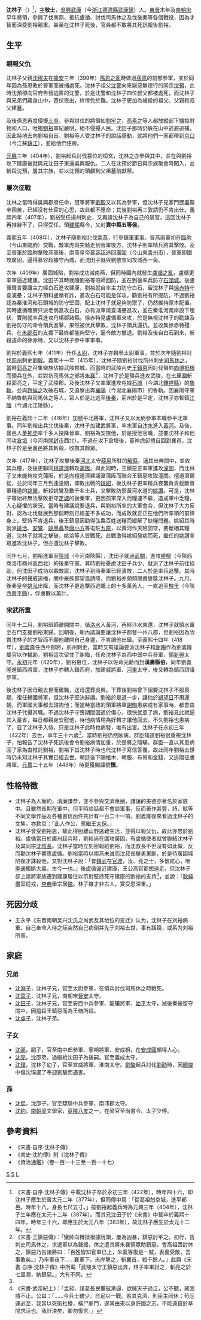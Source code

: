{{Infobox Biography
| subject_name   = 沈林子
| image_name     = 
| image_size     = 
| image_caption  = 沈林子
| date_of_birth  = 387年
| place_of_birth = [[東晉|東晉]]吳興武康
| date_of_death  = 422年
| place_of_death = [[南朝宋|南朝宋]]吳興武康
| occupation     = 東晉及南朝宋將領
}}
'''沈林子'''（{{bd|387年||422年|catIdx=S}}）<ref name=a>《宋書·自序·沈林子傳》中載沈林子卒於永初三年（422年），時年四十六，即沈林子應生於晉太元二年（377年），但同傳中寫：「從高祖剋京城，進平都邑。時年十八，身長七尺五寸。」按劉裕起義兵時為元興三年（404年），沈林子生年應在太元十二年（387年）。而其兄沈田子於《宋書》中載卒於義熙十四年，時年三十六，即應生於太元八年（383年），故沈林子應生於太元十二年。</ref>，[[表字|字]]'''敬士'''，[[吳興郡|吳興]][[武康縣|武康]]（今[[浙江|浙江]][[德清縣|德清縣]][[武康鎮|武康鎮]]）人。[[東晉|東晉]]末年及[[南朝宋|南朝宋]]早年將領，參與了伐南燕、抵抗盧循、討伐司馬休之及伐後秦等各個戰役，因為才智而深受劉裕親重。甚至在沈林子死後，官員都不敢將其死訊報告劉裕。

== 生平 ==
=== 親報父仇 ===
沈林子父親[[沈穆夫|沈穆夫]]在[[隆安_(東晉)|隆安]]三年（399年）[[孫恩之亂|孫恩之亂]]時做過[[孫恩|孫恩]]的前部參軍，並於同年因為孫恩敗於晉軍而被捕處死。沈林子祖父[[沈警|沈警]]向來厭惡無德行的同宗[[沈預|沈預]]，此時沈預卻向官府告發逃匿的沈警，於是沈警和沈林子四位叔父都被處死，而沈林子與兄弟們藏身山中，晝伏夜出，終倖免於難。沈林子更加為被殺的祖父、父親和叔父建墓。

及後孫恩再度侵擾[[三吳|三吳]]，參與討伐的將領如[[劉牢之|劉牢之]]、[[高素之|高素之]]等人都放縱部下擄掠財物和人口，唯獨[[劉裕|劉裕]]軍紀嚴明，絕不侵擾人民。沈田子那時仍躲在山中逃避追捕，因此特地去向劉裕自首。劉裕等人受沈林子的說話感動，就將他們一家都帶到[[京口|京口]]（今江蘇[[鎮江|鎮江]]），並給他們住房。

[[元興_(東晉)|元興]]三年（404年），劉裕起兵討伐篡位的桓玄，沈林之亦參與其中，並在與劉裕攻下建康後就與兄沈田子東還吳興報仇。二人在沈預於節日與宗族聚會時闖入，並斬殺沈預，屠其宗族，並以沈預的頭顱到父祖墓前獻祭。

=== 屢次征戰 ===
沈林之當時得吳興郡府任命，冠軍將軍[[劉毅_(東晉)|劉毅]]又以其為參軍，但沈林子見家門歷盡艱辛困苦，已經沒有仕宦的心思，故此都不應命；其後劉裕再三敦請仍不肯出仕。義熙四年（407年），劉裕受任揚州刺史，又再請沈林子為自己的屬官，這回沈林子再推辭不了，只得受任，領[[建熙縣|建熙]]縣令，又封'''資中縣五等侯'''。

義熙五年（408年），沈林子隨劉裕北伐[[南燕_(十六国)|南燕]]，行參鎮軍軍事。晉燕兩軍初在[[臨朐|臨朐]]（今山東臨朐）交戰，敵軍虎班突騎走到晉軍後方，沈林子則率精兵將其擊敗。及至晉軍於臨朐擊敗燕軍後，南燕皇帝[[慕容超|慕容超]]逃回[[廣固|廣固]]（今山東[[青州市|青州市]]），晉軍即圍攻廣固，逼得慕容超據守內城，而沈田子就與劉敬宣同攻城西一角。

次年（409年）廣固城陷，劉裕成功滅南燕，但同時國內就發生[[盧循之亂|盧循之亂]]，盧循更率軍逼近建康。沈田子其時就隨劉裕等班師回防，並在到後率兵防守[[石頭城|石頭城]]。後盧循聲言要讓主力經白石進攻建康，劉裕就自率主力防守白石，留沈林子與[[徐赤特|徐赤特]]守查浦壘；沈林子預料盧循有詐，進攻白石可能是佯攻，勸劉裕有所提防，不過劉裕認為秦淮河和石頭城的防守堅固，配上沈林子就足夠防禦了，仍然維持原本配置。其時盧循確實只派老弱進攻白石，亦有派軍燒查浦壘進攻，並在秦淮河南岸設下埋伏，實則就率兵進攻丹楊郡諸縣。徐赤特見盧循軍來攻，於是無視沈林子的勸諫及劉裕防守的命令領兵進擊，果然被伏兵擊敗，沈林子領兵還抗，並收集徐赤特殘兵，在[[朱齡石|朱齡石]]的支援下最終都能夠堅守，逼令敵方撤退。劉裕及後自白石到來，斬殺違命的徐赤特，又以沈林子參中軍軍事。

劉裕於義熙七年（411年）升任[[太尉|太尉]]，沈林子亦轉參太尉軍事，並於次年隨劉裕討伐[[荊州_(古代)|荊州]]刺史[[劉毅_(東晉)|劉毅]]。義熙十一年（415年），沈林子隨劉裕討伐荊州刺史[[司馬休之|司馬休之]]，當時[[郭亮之|郭亮之]]召集蠻族佔據武陵郡城，而當時的武陵內史[[王鎮惡|王鎮惡]]因討伐蠻帥[[向博抵根|向博抵根]]而領兵在外，並對抗司馬休之部將[[朱襄|朱襄]]<ref>《宋書·王鎮惡傳》：「蠻帥向博抵根據阮頭，屢為凶暴，鎮惡討平之。初行，告刺史司馬休之，求遣軍以為聲援，休之遣其將朱襄領眾助鎮惡。會高祖西討休之，鎮惡乃告諸將曰：『百姓皆知官軍已上，朱襄等復是一賊，表裏受敵，吾事敗矣。』乃率軍夜下……襄軍下，夾岸擊之，斬襄首，殺千餘人。」此與《宋書·自序·沈林子傳》中所載「武陵太守王鎮惡出奔，林子率軍討之，斬亮之於七里澗，納鎮惡。」大有不同。</ref>，沈林子於是領兵進攻武陵，在[[七里澗|七里澗]]斬殺郭亮之，平定了武陵郡。及後沈林子又率軍進攻屯據[[石城|石城]]（今湖北[[鍾祥縣|鍾祥縣]]）的[[魯軌|魯軌]]，並與[[趙倫之|趙倫之]]攻破石城，又追擊出奔[[襄陽|襄陽]]（今湖北襄陽市）的魯軌。因襄陽守軍不納魯軌與司馬休之等人，眾人於是北逃至[[後秦|後秦]]，荊州於是平定，沈林子亦暫鎮[[江陵|江陵]]（今湖北江陵縣）。

劉裕在義熙十二年（416年）加號平北將軍，沈林子又以太尉參軍本職參平北軍事。同年劉裕出兵北伐後秦，沈林子加建武將軍，率水軍自[[汴水|汴水]]進入[[黃河|黃河]]。及後，襄邑人[[董神虎|董神虎]]率千多人投降晉軍，劉裕為安撫他，於是授他官職，並要沈林子和他同攻[[倉垣|倉垣]]（今河南[[開封市|開封市]]西北）。不過在攻下倉垣後，董神虎卻擅自回到襄邑，沈林子於是至襄邑將其斬殺，收撫其餘眾。

次年（417年），沈林子攻擊後秦[[河北郡_(中國)|河北]]太守[[薛帛|薛帛]]所駐的[[解縣|解縣]]，逼其出奔關中，並收其兵糧，及後更聯同[[檀道濟|檀道濟]]轉攻[[蒲阪|蒲阪]]。與此同時，王鎮惡正率軍進攻[[潼關|潼關]]，而沈林子又未能夠攻克蒲阪，於是向檀道濟建議棄蒲阪而聯合王鎮惡攻取潼關。檀道濟聽從，並於同年三月到達潼關，即敗出戰的[[姚绍_(后秦)|姚紹]]，後沈林子更率精兵夜襲負責截斷晉軍糧道的[[姚鸞|姚鸞]]，斬殺姚鸞及數千名士兵，又擊敗防禦黃河水道的[[姚讚|姚讚]]。可是，沈林子等始終無法擊敗拒守[[定城|定城]]的後秦軍，更因孤軍深入而糧運不繼，造成軍中乏糧，人心疑懼的狀況。當時有建議說要退兵，與劉裕所率的大軍會合，但沈林子大力反對，認為北伐發展到那個時刻已經差不多成功，而成敗就正正在他們所率領的前鋒身上，堅持不肯退兵，後王鎮惡因勸得弘農百姓送糧而緩解了缺糧問題。姚紹其時就派[[姚洽|姚洽]]、[[安鸞|安鸞]]、[[姚墨蠡|姚墨蠡]]及[[唐小方|唐小方]]等屯駐[[九原|九原]]，以黃河作天險固守，要斷絕其糧道，沈林子就將之擊破，姚洽等人皆戰死。此戰激得姚紹發病而死，繼任的姚讚率眾進攻沈林子，但亦遭沈林子擊敗。

同年七月，劉裕進軍至[[陝城|陝城]]（今河南陝縣），沈田子就過[[武關|武關]]，進攻[[嶢柳|嶢柳]]（今陝西商洛市商州區西北）的後秦守軍。其時劉裕憂慮沈田子兵少，就派了沈林子前往協助，但沈田子成功以寡敵眾，沈林子到時秦軍已經潰敗，二人於是率兵追擊。其時沈林子的聲威遠播，關中豪族都望風請降，而劉裕亦頻頻賜書褒獎沈林子。九月，後秦皇帝[[姚泓|姚泓]]出降，而沈林子更追擊西逃隴上的十多萬羌人，一直追至[[槐里|槐里]]（今陝西[[興平縣|興平縣]]），俘虜數以萬計。

=== 宋武所重 ===
同年十二月，劉裕班師離開關中，循[[洛水|洛水]]入黃河，再經汴水東還，沈林子就領水軍至石門支援劉裕東歸。回朝後，朝內議論要讓沈林子都督一州八郡，但劉裕因為欣賞沈林子的才智而不願他離開自己身邊，不肯讓他出鎮。至義熙十四年（418年），[[劉義隆|劉義隆]]任西中郎將，荊州刺史，當時又有議論要派沈林子和[[謝晦|謝晦]]作為劉義隆屬官以作輔助，劉裕這次留住了謝晦，任命沈林子為西中郎中兵參軍，領[[新興郡|新興]]太守。[[永初_(劉宋)|永初]]元年（420年），劉裕篡位，沈林子以佐命元勳而封'''漢壽縣伯'''，同年劉義隆進鎮西將軍，沈林子亦轉入鎮西府，加建威將軍、[[河東郡_(中國)|河東]]太守，後又轉為鎮西諮議參軍。

後沈林子因母親去世而離職，送母還葬吳興。下葬後劉裕曾下詔要沈林子不服喪期，復任輔國將軍，但沈林子堅決辭讓。劉裕於是退一步，讓他於[[朔日|朔]][[望日|望日]]不用還朝，而軍國大事都去諮詢他；而當時當政的領軍將軍[[謝晦|謝晦]]患病或有家事時，都會由沈林子代攝其職。不過沈林子守喪期間因過於傷心，很快就患了病，劉裕見此就逼其入臺省，每日都親身安慰他，待他病情稍為好轉才讓他回去。不久劉裕也患病了，召了沈林子入侍，只是沈林子此時也病發，唯有出宮。沈林子在永初三年（422年）去世，享年三十六歲<ref name=a/>，當時劉裕仍然臥病，群臣知道劉裕很重視沈林子，怕報告了沈林子死訊後會令劉裕病情加重，於是將之隱瞞。群臣一直以其患病回了家為由推託劉裕，劉裕下旨沈林子時也代沈林子寫信答覆，故此同年劉裕去世時仍未知沈林子其實已經去世。朝廷後下賜棺木、朝服、布帛和金錢，又追贈征虜將軍。[[元嘉_(劉宋)|元嘉]]二十五年（448年）時更獲賜諡號'''懷'''。

== 性格特徵 ==
*沈林子為人簡約，清廉謙恭，並不參與交濟應酬，謙讓的美德亦著名於家族中。且雖然長期在軍中，但平時談話都不會談軍事，反而著作甚豐，詩、賦等不同文學作品及各種書信函件共計有一百二十一項。劉義隆後來看過沈林子的文集，亦歎息：「此人作公，應繼[[王弘_(南朝宋)|王太保]]。」
*沈林子曾受劉裕恩，故此得脫離山野逃難生活，並得以報父仇，故此亦忠於劉裕。盧循當日於廣州起兵時，劉裕尚在圍攻廣固，有盧循使者就曾聯結沈林子及其同宗[[沈叔長|沈叔長]]。沈林子當時立刻密報給劉裕，而沈叔長不但沒有如此做，反而勸沈林子響應盧循。劉裕當時以南燕未滅而沈叔長驍勇果斷，於是待廣固城陷後才誅殺他，又對沈林子說：「昔[[曹操|魏武]]在[[官渡之戰|官渡]]，汝、兗之士，多懷貮心，唯[[李通_(三國)|李通]]獨斷大義，古今一也。」後盧循逼近建康，王公高官都想遠走，但沈林子卻上請將家族遷到建康居住以示對堅持死守建康的劉裕的支持<REF>《宋書·武帝紀上》：「孟昶、諸葛長民懼寇漸逼，欲擁天子過江，公不聽，昶固請不止。公曰：「……今兵士雖少，自足以一戰。若其克濟，則臣主同休；苟厄運必至，我當以死衞社稷，橫尸廟門，遂其由來以身許國之志，不能遠竄於草間求活也。我計決矣，卿勿復言。」</REF>，並說：「[[耿純|耿純]]盡室從戎，[[李典|李典]]舉宗居[[鄴城|魏]]。林子雖才非古人，實受恩深重。」

== 死因分歧 ==
*王永平《东晋南朝吴兴沈氏之尚武及其地位的变迁》认为，沈林子在刘裕病重、自己奉命入侍之际突然自己病倒并先于刘裕去世，事有蹊跷，或系为刘裕所害。

== 家庭 ==
=== 兄弟 ===
*[[沈淵子|沈淵子]]，沈林子兄，官至太尉參軍，在領兵討伐司馬休之時戰死。
*[[沈雲子|沈雲子]]，沈林子兄，南朝宋[[晉安郡|晉安]]太守。
*[[沈田子|沈田子]]，沈林子兄，官至安西中兵參軍、龍驤將軍、[[始平郡|始平]]太守，滅後秦後留守關中，因擅殺王鎮惡而為王脩所殺。
*[[沈虔子|沈虔子]]，沈林子弟。

=== 子女 ===
*[[沈邵|沈邵]]，嗣子，官至南中郎參軍、寧朔將軍、安成相，在[[安成郡|安成國]]頗得人心。
*[[沈亮|沈亮]]，沈邵弟，過繼給沈田子為後嗣。官至義成太守。
*[[沈璞|沈璞]]，沈林子幼子，官至宣威將軍、淮南太守。[[劉駿|劉駿]]起兵討伐[[刘劭_(南北朝)|劉劭]]時，因[[顏竣|顏竣]]中傷沈璞遲了奉迎劉駿而遇害。

=== 孫 ===
*[[沈侃|沈侃]]，沈邵子，官至驃騎中兵參軍、南沛郡太守。
*[[沈約|沈約]]，[[南朝梁|南朝梁]]文學家，[[竟陵八友|竟陵八友]]之一，在梁官至尚書令、太子少傅。

== 參考資料 ==
*《宋書·自序·沈林子傳》
*《南史·沈約傳》附《沈林子傳》
*《資治通鑑》（卷一百一十三至一百一十七）
{{reflist}}

[[Category:晉朝軍事人物|S]]
[[Category:南北朝軍事人物|S]]
[[Category:吳興沈氏|L]]